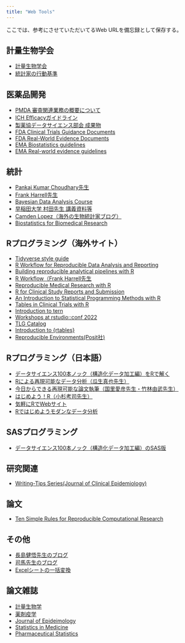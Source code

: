 ```yaml
---
title: "Web Tools"
---
```


ここでは、参考にさせていただいてるWeb URLを備忘録として保存する。

## 計量生物学会
* [計量生物学会](https://www.biometrics.gr.jp/)
* [統計家の行動基準](https://www.biometrics.gr.jp/news/all/standard_20150310.pdf)

## 医薬品開発
* [PMDA 審査関連業務の概要について](https://www.pmda.go.jp/review-services/outline/0001.html)
* [ICH Efficacyガイドライン](https://www.pmda.go.jp/int-activities/int-harmony/ich/0011.html)
* [製薬協データサイエンス部会 成果物](https://www.jpma.or.jp/information/evaluation/results/allotment/results01.html#%E3%83%87%E3%83%BC%E3%82%BF%E3%82%B5%E3%82%A4%E3%82%A8%E3%83%B3%E3%82%B9)
* [FDA Clinical Trials Guidance Documents](https://www.fda.gov/science-research/clinical-trials-and-human-subject-protection/clinical-trials-guidance-documents)
* [FDA Real-World Evidence Documents](https://www.fda.gov/science-research/science-and-research-special-topics/real-world-evidence)
* [EMA Biostatistics guidelines](https://www.ema.europa.eu/en/human-regulatory-overview/research-and-development/scientific-guidelines/clinical-efficacy-safety-guidelines/biostatistics#topics)
* [EMA Real-world evidence guidelines](https://www.ema.europa.eu/en/human-regulatory-overview/research-development/scientific-guidelines/clinical-efficacy-safety-guidelines/real-world-evidence)


## 統計
* [Pankaj Kumar Choudhary先生](https://personal.utdallas.edu/~pankaj/)
* [Frank Harrell先生](https://www.fharrell.com/about)
* [Bayesian Data Analysis Course](https://avehtari.github.io/BDA_course_Aalto/index.html)
* [早稲田大学 村田先生 講義資料等](https://noboru-murata.github.io/lectures/)
* [Camden Lopez（海外の生物統計家ブログ）](https://www.camdenlopez.com/about/)
* [Biostatistics for Biomedical Research](https://hbiostat.org/bbrc/)

## Rプログラミング（海外サイト）
* [Tidyverse style guide](https://style.tidyverse.org/index.html)
* [R Workflow for Reproducible Data Analysis and Reporting](https://hbiostat.org/rflow/)
* [Building reproducible analytical pipelines with R](https://raps-with-r.dev/)
* [R Workflow（Frank Harrell先生](https://www.fharrell.com/post/rflow/)
* [Reproducible Medical Research with R](https://rmrwr.netlify.app/)
* [R for Clinical Study Reports and Submission](https://r4csr.org/)
* [An Introduction to Statistical Programming Methods with R](https://smac-group.github.io/ds/)
* [Tables in Clinical Trials with R](https://rconsortium.github.io/rtrs-wg/)
* [Introduction to tern](https://cran.r-project.org/web/packages/tern/vignettes/tern.html)
* [Workshops at rstudio::conf 2022](https://github.com/rstudio-conf-2022)
* [TLG Catalog](https://insightsengineering.github.io/tlg-catalog/stable/)
* [Introduction to {rtables}](https://insightsengineering.github.io/rtables/v0.6.10/articles/rtables.html)
* [Reproducible Environments(Posit社)](https://solutions.posit.co/envs-pkgs/environments/)


## Rプログラミング（日本語）
* [データサイエンス100本ノック（構造化データ加工編）をRで解く](https://zenn.dev/masayukeeeee/articles/a7fbdb6f2f38b9)
* [Rによる再現可能なデータ分析（瓜生真也先生）](https://uribo.github.io/rrr/)
* [今日からできる再現可能な論文執筆（国里愛彦先生・竹林由武先生）](https://ykunisato.github.io/jpa2020-tws-002/)
* [はじめよう！R（小杉考司先生）](https://kosugitti.github.io/slides/TokyoR117/RforBeginner.html#r%E3%82%92%E3%81%95%E3%82%8F%E3%81%A3%E3%81%A6%E3%81%BF%E3%81%BE%E3%81%97%E3%82%87%E3%81%86)
* [気軽にRでWebサイト](https://shohei-doi.github.io/academic-website/get-started.html)
* [Rではじめようモダンなデータ分析](https://book.mynavi.jp/manatee/series/detail/id=54225)

## SASプログラミング
* [データサイエンス100本ノック（構造化データ加工編）のSAS版](https://github.com/Nikkei-R-DataScience/sas-100knocks-preprocess/blob/main/answer/sas100knocks.ipynb)
 

## 研究関連
* [Writing-Tips Series(Journal of Clinical Epidemiology)](https://www.jclinepi.com/content/jce-Writing-Tips-Series)


## 論文
* [Ten Simple Rules for Reproducible Computational Research](https://journals.plos.org/ploscompbiol/article?id=10.1371/journal.pcbi.1003285)

## その他
* [長島健悟先生のブログ](https://nshi.jp/)
* [司馬先生のブログ](https://162348.github.io/)
* [Excelシートの一括変換](https://note.com/office_haru/n/n35ab7211eece)


## 論文雑誌
* [計量生物学](https://www.jstage.jst.go.jp/browse/jjb/list/-char/ja)
* [薬剤疫学](https://www.jstage.jst.go.jp/browse/jjpe/-char/ja)
* [Journal of Epideimology](https://jeaweb.jp/journal/issues/jstage/index.html)
* [Statistics in Medicine](https://onlinelibrary.wiley.com/loi/10970258)
* [Pharmaceutical Statistics](https://onlinelibrary.wiley.com/toc/15391612/current)